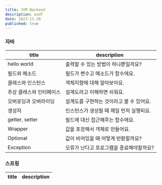 ```yaml
---
title: JVM Backend
description: asdf
date: 2023-12-28
published: true
---
```


### 자바

|title|description|
|---|---|
|hello world|출력할 수 있는 방법이 하나뿐일까요?|
|필드와 메소드|필드가 변수고 메소드가 함수에요.|
|클래스와 인스턴스|객체지향에 대해 알아보아요.|
|추상 클래스와 인터페이스|설계도라고 이해하면 쉬워요.|
|오버로딩과 오버라이딩|설계도를 구현하는 것이라고 볼 수 있어요.|
|생성자|인스턴스가 생성될 때 제일 먼저 실행되요.|
|getter, setter|필드에 대신 접근해주는 함수에요.|
|Wrapper|값을 포장해서 객체로 만들어요.|
|Optional|값이 비어있을 때 어떻게 반환할까요?|
|Exception|오류가 난다고 프로그램을 종료해야할까요?|

### 스프링

|title|description|
|---|---|